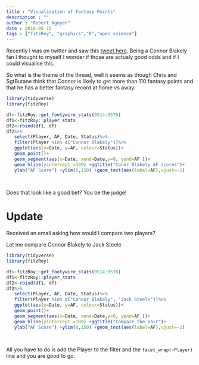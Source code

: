 ```yaml
---
title : "Visualisation of Fantasy Points"
description : ""
author : "Robert Nguyen"
date : 2018-05-15
tags : ["fitzRoy", "graphics","R","open science"]
---
```


Recently I was on twitter and saw this [tweet here](https://twitter.com/chriseddy999/status/994920249148432384). Being a Connor Blakely fan I thought to myself I wonder if those are actualy good odds and if I could visualise this. 

So what is the theme of the thread, well it seems as though Chris and SgtButane think that Connor is likely to get more than 110 fantasy points and that he has a better fantasy record at home vs away. 

```r
library(tidyverse)
library(fitzRoy)

df<-fitzRoy::get_footywire_stats(9514:9576)
df1<-fitzRoy::player_stats
df2<-rbind(df1, df) 
df2%>%
   select(Player, AF, Date, Status)%>%
   filter(Player %in% c("Connor Blakely"))%>%
   ggplot(aes(x=Date, y=AF, colour=Status))+
   geom_point()+
   geom_segment(aes(x=Date, xend=Date,y=0, yend=AF ))+
   geom_hline(yintercept =109) +ggtitle("Conor Blakely AF scores")+
   ylab("AF Score") +ylim(0,150) +geom_text(aes(label=AF),vjust=-1)
 
 

```

Does that look like a good bet? You be the judge!

# Update

Received an email asking how would I compare two players? 

Let me compare Connor Blakely to Jack Steele

```r
library(tidyverse)
library(fitzRoy)

df<-fitzRoy::get_footywire_stats(9514:9576)
df1<-fitzRoy::player_stats
df2<-rbind(df1, df) 
df2%>%
   select(Player, AF, Date, Status)%>%
   filter(Player %in% c("Connor Blakely", "Jack Steele"))%>%
   ggplot(aes(x=Date, y=AF, colour=Status))+
   geom_point()+
   geom_segment(aes(x=Date, xend=Date,y=0, yend=AF ))+
   geom_hline(yintercept =109) +ggtitle("Compare the pair")+
   ylab("AF Score") +ylim(0,150) +geom_text(aes(label=AF),vjust=-1)                       +facet_wrap(~Player)
 
 


```


All you have to do is add the Player to the filter and the `facet_wrap(~Player)` line and you are good to go. 


